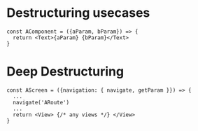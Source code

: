 # Destructuring usecases
```JSX
const AComponent = ({aParam, bParam}) => {
  return <Text>{aParam} {bParam}</Text>
}
```

# Deep Destructuring
```JSX
const AScreen = ({navigation: { navigate, getParam }}) => {
  ...
  navigate('ARoute')
  ...
  return <View> {/* any views */} </View>
}
```
